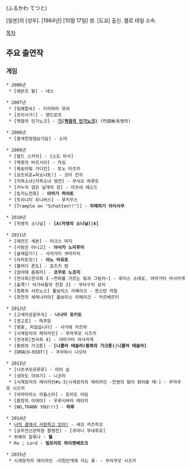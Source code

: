 {{{+1 古河徹人 }}} (ふるかわ てつと)

[일본]의 [성우]. [1984년] [10월 17일] 생. [도쿄] 출신. 옐로 테일 소속.

[[목차]]

== 주요 출연작 ==
=== 게임 ===
 * 2006년
  * [헤븐즈 윌] - 네스

 * 2007년
  * [임해합숙] - 키리하라 유야
  * [프리사가!] - 랜드로프
  * [혁염의 인가노크] - '''[[기(혁염의 인가노크)]]''' (竹田彬夫명의)

 * 2008년
  * [홍색천정염요기담] - 소야

 * 2009년
  * [발드 스카이] - [스도 마사]
  * [백광의 바르시아] - 카심
  * [복숭아빛 가디언] - 토노 타츠키
  * [요츠이로★파쇼나토!] - 코다 칸지
  * [지옥소녀|지옥소녀 영연] - 쿠사오 하루토
  * [카누치 검은 날개의 장] - 미츠네 에스드
  * [토키노전화] - '''아마기 하야토'''
  * [트리니티 유니버스] - 루키우스
  * [Trample on "Schatten!!"]] - '''히메하기 아이사쿠'''

 * 2010년
  * [자영의 소나닐] - '''[A(자영의 소나닐)|A]'''

 * 2011년
  * [레전드 세븐] - 라크스 머지
  * [사랑은 아니고] - '''야사카 노리후미'''
  * [술래잡기!] - 사카가미 쿠마키치
  * [아카토킷!] - '''야노 마유토'''
  * [블러디 론도] - 호즈키 렌
  * [암야에 춤춰라] - '''코쿠로 노조미'''
  * [전극희|전극희 3 ~천하를 가르는 빛과 그림자~] - 루이스 소테로, 야마가타 마사카게
  * [출격!! 아가씨들의 전장 2] - 무타구치 쿄지
  * [칠흑의 샤르노스] 풀보이스 리메이크 - 윈스턴 처칠
  * [창천의 세레나리아] 풀보이스 리메이크 - 카르베르티

 * 2012년
  * [고색미궁윤무곡] - '''나나미 유키토'''
  * [겐고로] - 하쿠운
  * [벚꽃, 피었습니다] - 사가에 카즈마
  * [시계장치의 레이라인] - 무라쿠모 시즈카
  * [전극희|전극희 4] - 야마가타 마사카게
  * [황뢰의 가크툰] - '''[니콜라 테슬라(황뢰의 가크툰)|니콜라 테슬라]'''
  * [DRACU-RIOT!] - 쿠라하시 나오타

 * 2013년
  * [나츠쿠모유루루] - 미타 슌
  * [성마도 이야기] - 니코리
  * [시계장치의 레이라인#s-3|시계장치의 레이라인 -잔영의 밤이 밝아올 때-] - 무라쿠모 시즈카
  * [아마타라스 리들스타] - 토이도 아담
  * [환창의 이데아] - 우루시바라 레이지
  * [NO,THANK YOU!!!] - '''하루'''

 * 2014년
  * [[너의 곁에서 사랑하고 있어!]] - 세코 카츠히코
  * [상주전신관학원 팔명진] - [쿠라나 무네후유]
  * 위해의 알루나 - '''윌'''
  * Re ; Lord - '''빌프리트 하이젠베르크'''

 * 2015년
  * 시계장치의 레이라인 -아침안개에 지는 꽃- - 무라쿠모 시즈카
